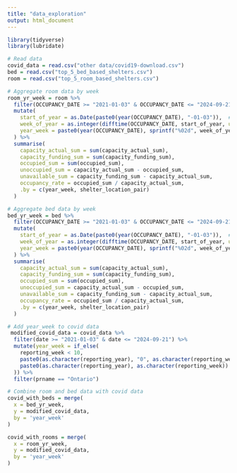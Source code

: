 ```yaml
---
title: "data_exploration"
output: html_document
---
```


```r
library(tidyverse)
library(lubridate)
```

```r
# Read data
covid_data = read.csv("other data/covid19-download.csv")
bed = read.csv("top_5_bed_based_shelters.csv")
room = read.csv("top_5_room_based_shelters.csv")
```

```r
# Aggregate room data by week
room_yr_week = room %>%
  filter(OCCUPANCY_DATE >= "2021-01-03" & OCCUPANCY_DATE <= "2024-09-21") %>%
  mutate(
    start_of_year = as.Date(paste0(year(OCCUPANCY_DATE), "-01-03")),  # Define Jan 3rd as start
    week_of_year = as.integer(difftime(OCCUPANCY_DATE, start_of_year, units = "days") / 7) + 1,
    year_week = paste0(year(OCCUPANCY_DATE), sprintf("%02d", week_of_year))
  ) %>%
  summarise(
    capacity_actual_sum = sum(capacity_actual_sum),
    capacity_funding_sum = sum(capacity_funding_sum),
    occupied_sum = sum(occupied_sum),
    unoccupied_sum = capacity_actual_sum - occupied_sum,
    unavailable_sum = capacity_funding_sum - capacity_actual_sum,
    occupancy_rate = occupied_sum / capacity_actual_sum,
    .by = c(year_week, shelter_location_pair)
  )

# Aggregate bed data by week
bed_yr_week = bed %>%
  filter(OCCUPANCY_DATE >= "2021-01-03" & OCCUPANCY_DATE <= "2024-09-21") %>%
  mutate(
    start_of_year = as.Date(paste0(year(OCCUPANCY_DATE), "-01-03")),  # Define Jan 3rd as start
    week_of_year = as.integer(difftime(OCCUPANCY_DATE, start_of_year, units = "days") / 7) + 1,
    year_week = paste0(year(OCCUPANCY_DATE), sprintf("%02d", week_of_year))
  ) %>%
  summarise(
    capacity_actual_sum = sum(capacity_actual_sum),
    capacity_funding_sum = sum(capacity_funding_sum),
    occupied_sum = sum(occupied_sum),
    unoccupied_sum = capacity_actual_sum - occupied_sum,
    unavailable_sum = capacity_funding_sum - capacity_actual_sum,
    occupancy_rate = occupied_sum / capacity_actual_sum,
    .by = c(year_week, shelter_location_pair)
  )
```

```r
# Add year_week to covid data
 modified_covid_data = covid_data %>%
  filter(date >= "2021-01-03" & date <= "2024-09-21") %>%
  mutate(year_week = if_else(
    reporting_week < 10,
    paste0(as.character(reporting_year), "0", as.character(reporting_week)),
    paste0(as.character(reporting_year), as.character(reporting_week))
  )) %>%
  filter(prname == "Ontario")

# Combine room and bed data with covid data
covid_with_beds = merge(
  x = bed_yr_week,
  y = modified_covid_data,
  by = 'year_week'
)

covid_with_rooms = merge(
  x = room_yr_week,
  y = modified_covid_data,
  by = 'year_week'
)
```

